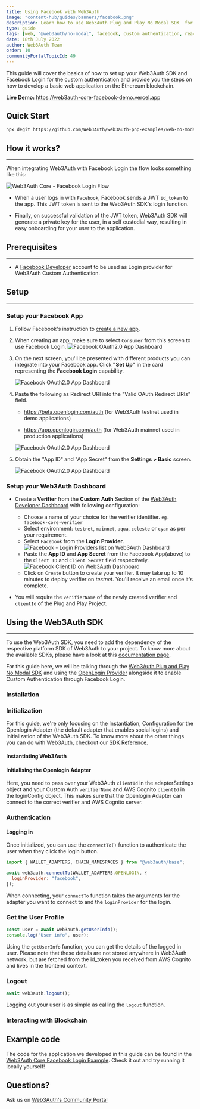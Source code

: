 ```yaml
---
title: Using Facebook with Web3Auth
image: "content-hub/guides/banners/facebook.png"
description: Learn how to use Web3Auth Plug and Play No Modal SDK  for Facebook Custom Authentication.
type: guide
tags: [web, "@web3auth/no-modal", facebook, custom authentication, react, ethereum]
date: 18th July 2022
author: Web3Auth Team
order: 10
communityPortalTopicId: 49
---
```



<SEO
  title="Using Facebook with Web3Auth"
  description="Learn how to use Web3Auth Plug and Play No Modal SDK  for Facebook Custom Authentication."
  image="https://web3auth.io/docs/content-hub/guides/banners/facebook.png"
  slug="/content-hub/guides/facebook"
/>

This guide will cover the basics of how to set up your Web3Auth SDK and Facebook Login for the custom authentication and provide you the steps on how
to develop a basic web application on the Ethereum blockchain.

**Live Demo:** https://web3auth-core-facebook-demo.vercel.app

## Quick Start

```bash
npx degit https://github.com/Web3Auth/web3auth-pnp-examples/web-no-modal-sdk/custom-authentication/facebook-react-core-example w3a-facebook-demo && cd w3a-facebook-demo && npm install && npm run start
```

## How it works?

---

When integrating Web3Auth with Facebook Login the flow looks something like this:

![Web3Auth Core - Facebook Login Flow](/images/implicit-flow.svg)

- When a user logs in with `Facebook`, Facebook sends a JWT `id_token` to the app. This JWT token is sent to the Web3Auth SDK's login function.

- Finally, on successful validation of the JWT token, Web3Auth SDK will generate a private key for the user, in a self custodial way, resulting in
  easy onboarding for your user to the application.

## Prerequisites

---

<Web3AuthPrerequisites />

- A [Facebook Developer](https://developers.facebook.com/docs/development/create-an-app) account to be used as Login provider for Web3Auth Custom
  Authentication.

## Setup

---

### Setup your Facebook App

1. Follow Facebook's instruction to [create a new app](https://developers.facebook.com/docs/development/create-an-app).
2. When creating an app, make sure to select `Consumer` from this screen to use Facebook Login.
   ![Facebook OAuth2.0 App Dashboard](/content-hub/social-providers/facebook/facebook-app.png)

3. On the next screen, you'll be presented with different products you can integrate into your Facebook app. Click **"Set Up"** in the card
   representing the **Facebook Login** capability.

   ![Facebook OAuth2.0 App Dashboard](/content-hub/social-providers/facebook/facebook-login-setup.png)

4. Paste the following as Redirect URI into the "Valid OAuth Redirect URIs" field.

   - https://beta.openlogin.com/auth (for Web3Auth testnet used in demo applications)

   - https://app.openlogin.com/auth (for Web3Auth mainnet used in production applications)

   ![Facebook OAuth2.0 App Dashboard](/content-hub/social-providers/facebook/facebook-login-settings-oauth.png)

5. Obtain the "App ID" and "App Secret" from the **Settings > Basic** screen.

   ![Facebook OAuth2.0 App Dashboard](/content-hub/social-providers/facebook/facebook-app-id-secret.png)

### Setup your Web3Auth Dashboard

<SetupWeb3AuthDashboard />

- Create a **Verifier** from the **Custom Auth** Section of the [Web3Auth Developer Dashboard](https://dashboard.web3auth.io/) with following
  configuration:

  - Choose a name of your choice for the verifier identifier. `eg. facebook-core-verifier`
  - Select environment: `testnet`, `mainnet`, `aqua`, `celeste` or `cyan` as per your requirement.
  - Select `Facebook` from the **Login Provider**.
    ![Facebook - Login Providers list on Web3Auth Dashboard](/dashboard/verifiers/login-providers-list.png)
  - Paste the **App ID** and **App Secret** from the Facebook App(above) to the `Client ID` and `Client Secret` field respectively.
    ![Facebook Client ID on Web3Auth Dashboard](/dashboard/verifiers/facebook-verifier.png)
  - Click on `Create` button to create your verifier. It may take up to 10 minutes to deploy verifier on _testnet_. You'll receive an email once it's
    complete.

- You will require the `verifierName` of the newly created verifier and `clientId` of the Plug and Play Project.

## Using the Web3Auth SDK

---

To use the Web3Auth SDK, you need to add the dependency of the respective platform SDK of Web3Auth to your project. To know more about the available
SDKs, please have a look at this [documentation page](/sdk).

For this guide here, we will be talking through the [Web3Auth Plug and Play No Modal SDK](/sdk/web/no-modal) and using the
[OpenLogin Provider](/sdk/web/openlogin) alongside it to enable Custom Authentication through Facebook Login.

<SetupBaseProject />

### Installation

<Installation />

### Initialization

<InitializationIntro />

For this guide, we're only focusing on the Instantiation, Configuration for the Openlogin Adapter (the default adapter that enables social logins) and
Initialization of the Web3Auth SDK. To know more about the other things you can do with Web3Auth, checkout our [SDK Reference](/sdk/web/no-modal).

#### Instantiating Web3Auth

<InstantiationWeb3Auth />

#### Initialising the Openlogin Adapter

<OpenloginConfigCodeFacebook />

Here, you need to pass over your Web3Auth `clientId` in the adapterSettings object and your Custom Auth `verifierName` and AWS Cognito `clientId` in
the loginConfig object. This makes sure that the Openlogin Adapter can connect to the correct verifier and AWS Cognito server.

<InitializationWeb3Auth />

### Authentication

#### Logging in

Once initialized, you can use the `connectTo()` function to authenticate the user when they click the login button.

```js
import { WALLET_ADAPTERS, CHAIN_NAMESPACES } from "@web3auth/base";

await web3auth.connectTo(WALLET_ADAPTERS.OPENLOGIN, {
  loginProvider: "facebook",
});
```

When connecting, your `connectTo` function takes the arguments for the adapter you want to connect to and the `loginProvider` for the login.

### Get the User Profile

```js
const user = await web3auth.getUserInfo();
console.log("User info", user);
```

Using the `getUserInfo` function, you can get the details of the logged in user. Please note that these details are not stored anywhere in Web3Auth
network, but are fetched from the id_token you received from AWS Cognito and lives in the frontend context.

### Logout

```js
await web3auth.logout();
```

Logging out your user is as simple as calling the `logout` function.

### Interacting with Blockchain

<InteractingWithBlockchain />

## Example code

The code for the application we developed in this guide can be found in the
[Web3Auth Core Facebook Login Example](https://github.com/Web3Auth/web3auth-pnp-examples//tree/main/web-no-modal-sdk/custom-authentication/facebook-react-core-example).
Check it out and try running it locally yourself!

## Questions?

Ask us on [Web3Auth's Community Portal](https://community.web3auth.io)
